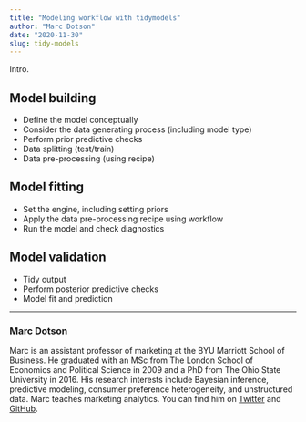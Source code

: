 ```yaml
---
title: "Modeling workflow with tidymodels"
author: "Marc Dotson"
date: "2020-11-30"
slug: tidy-models
---
```


Intro.

## Model building

- Define the model conceptually
- Consider the data generating process (including model type)
- Perform prior predictive checks
- Data splitting (test/train)
- Data pre-processing (using recipe)

## Model fitting

- Set the engine, including setting priors
- Apply the data pre-processing recipe using workflow
- Run the model and check diagnostics

## Model validation

- Tidy output
- Perform posterior predictive checks
- Model fit and prediction

-----

### Marc Dotson

Marc is an assistant professor of marketing at the BYU Marriott School of Business. He graduated with an MSc from The London School of Economics and Political Science in 2009 and a PhD from The Ohio State University in 2016. His research interests include Bayesian inference, predictive modeling, consumer preference heterogeneity, and unstructured data. Marc teaches marketing analytics. You can find him on [Twitter](https://twitter.com/marcdotson) and [GitHub](https://github.com/marcdotson).
